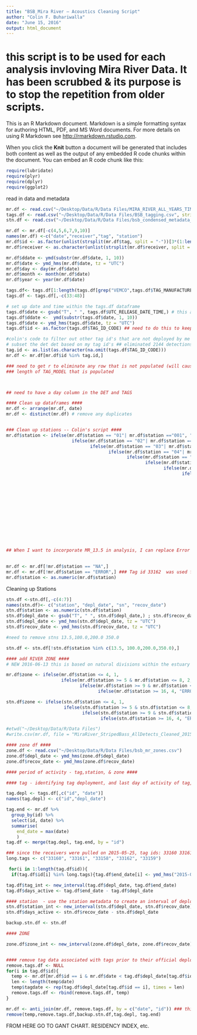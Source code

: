 ```yaml
---
title: "BSB_Mira River — Acoustics Cleaning Script"
author: "Colin F. Buhariwalla"
date: "June 15, 2016"
output: html_document
---
```


# this script is to be used for each analysis invloving Mira River Data. It has been scrubbed & its purpose is to stop the repetition from older scripts.

This is an R Markdown document. Markdown is a simple formatting syntax for authoring HTML, PDF, and MS Word documents. For more details on using R Markdown see <http://rmarkdown.rstudio.com>.

When you click the **Knit** button a document will be generated that includes both content as well as the output of any embedded R code chunks within the document. You can embed an R code chunk like this:


```r
require(lubridate)
require(plyr)
require(dplyr)
require(ggplot2)
```

read in data and metadata

```r
mr.df <- read.csv("~/Desktop/Data/R/Data Files/MIRA_RIVER_ALL_YEARS_TIME&STATION_CORRECTED.csv", stringsAsFactors = FALSE, header = TRUE, dec = ".")
tags.df <- read.csv("~/Desktop/Data/R/Data Files/BSB_tagging.csv", stringsAsFactors = FALSE, skip = 4, header = TRUE, sep = ",", dec = "." )
stn.df <- read.csv("~/Desktop/Data/R/Data Files/bsb_condensed_metadata_2012-2015_UpdatedStations.csv", stringsAsFactors = FALSE, header = TRUE, dec = ".")
```

```r
mr.df <- mr.df[-c(4,5,6,7,9,10)]
names(mr.df) <-c("date","receiver","tag", "station")
mr.df$id <- as.factor(unlist(strsplit(mr.df$tag, split = "-"))[3*(1:length(mr.df$tag))]) 
mr.df$receiver <- as.character(unlist(strsplit(mr.df$receiver, split = "-"))[2*(1:length(mr.df$receiver))])

mr.df$ddate <- ymd(substr(mr.df$date, 1, 10))
mr.df$date <- ymd_hms(mr.df$date, tz = "UTC")
mr.df$day <- day(mr.df$date)
mr.df$month <- month(mr.df$date)
mr.df$year <- year(mr.df$date)

tags.df<- tags.df[1:length(tags.df[grep("VEMCO",tags.df$TAG_MANUFACTURER)]),] ## remove the NA's introduced during the import
tags.df <- tags.df[,-c(33:48)]

# set up date and time within the tags.df dataframe
tags.df$date <- gsub("T", " ", tags.df$UTC_RELEASE_DATE_TIME,) # this allows you to convert date/time md to posix
tags.df$ddate <-  ymd(substr(tags.df$date, 1, 10))
tags.df$date <- ymd_hms(tags.df$date, tz = "UTC")
tags.df$id <- as.factor(tags.df$TAG_ID_CODE) ## need to do this to keep str() same across dfs ## EDIT: CHANGED TO FACTOR ABOVE.. SEE HOW IT WORKS

#colin's code to filter out other tag id's that are not deployed by me 
# subset the det det based on my tag id's ## eliminated 2144 detections
tag.id <- as.list(as.character(na.omit(tags.df$TAG_ID_CODE)))
mr.df <- mr.df[mr.df$id %in% tag.id,] 

### need to get r to eliminate any row that is not populated (will cause a NA's)
### length of TAG_MODEL that is populated



## need to have a day column in the DET and TAGS

#### Clean up dataframes ####
mr.df <- arrange(mr.df, date)
mr.df <- distinct(mr.df) # remove any duplicates 


### Clean up stations -- Colin's script ####
mr.df$station <- ifelse(mr.df$station == "01"| mr.df$station =="001", "1",
                         ifelse(mr.df$station == "02"| mr.df$station =="002", "2",
                                ifelse(mr.df$station == "03"| mr.df$station =="003", "3",
                                       ifelse(mr.df$station == "04"| mr.df$station =="004", "4",
                                              ifelse(mr.df$station == "05"| mr.df$station =="005", "5",
                                                     ifelse(mr.df$station == "06"| mr.df$station =="006", "6",
                                                            ifelse(mr.df$station == "07"| mr.df$station =="007", "7",
                                                                   ifelse(mr.df$station == "08"| mr.df$station =="008", "8",
                                                                          ifelse(mr.df$station == "09"| mr.df$station =="009", "9",
                                                                                 ifelse(mr.df$station == "10"| mr.df$station =="010", "10",
                                                                                        ifelse(mr.df$station == "11"| mr.df$station =="011"| mr.df$station =="0011", "11",
                                                                                               ifelse(mr.df$station == "12"| mr.df$station =="012", "12",
                                                                                                      ifelse(mr.df$station == "13"| mr.df$station =="013", "13",
                                                                                                             ifelse(mr.df$station == "14"| mr.df$station =="014", "14",
                                                                                                                    ifelse(mr.df$station == "15"| mr.df$station =="015", "15",
                                                                                                                           ifelse(mr.df$station == "16"| mr.df$station =="016", "16",
                                                                                                                                  ifelse(mr.df$station == "17"| mr.df$station =="017", "17",
                                                                                                                                         ifelse(mr.df$station == "18"| mr.df$station =="018", "18",
                                                                                                                                                ifelse(mr.df$station == "19"| mr.df$station =="019", "19",
                                                                                                                                                       ifelse(mr.df$station == "20"| mr.df$station =="020", "20",
                                                                                                                                                              ifelse(mr.df$station == "21"| mr.df$station =="021", "21", "ERROR" ))))))))))))))))))))) 
## When I want to incorporate MR_13.5 in analysis, I can replace Error with mr.df$station
                                                                                                                    

mr.df <- mr.df[!mr.df$station == "NA",]
mr.df <- mr.df[!mr.df$station == "ERROR",] ### Tag id 33162  was used for a range test and this escaped above filtering
mr.df$station <- as.numeric(mr.df$station)

```

Cleaning up Stations

```r
stn.df <-stn.df[,-c(4:7)]
names(stn.df)<- c("station", "depl_date", "sn", "recov_date")
stn.df$station <- as.numeric(stn.df$station)
stn.df$depl_date <- gsub("T", " ", stn.df$depl_date,) ; stn.df$recov_date <- gsub("T", " ", stn.df$recov_date,) ### changing the date format - 3 & 10 refer to deploymenet and recovery date columns, respectively
stn.df$depl_date <- ymd_hms(stn.df$depl_date, tz = "UTC")
stn.df$recov_date <- ymd_hms(stn.df$recov_date, tz = "UTC")

#need to remove stns 13.5,100.0,200.0 350.0

stn.df <- stn.df[!stn.df$station %in% c(13.5, 100.0,200.0,350.0),]

#### add RIVER ZONE ####
# NEW 2016-06-13 this is based on natural divisions within the estuary (according to me)

mr.df$zone <- ifelse(mr.df$station <= 4, 1,
                     ifelse(mr.df$station >= 5 & mr.df$station <= 8, 2,
                            ifelse(mr.df$station >= 9 & mr.df$station <= 15, 3,
                                   ifelse(mr.df$station >= 16, 4, "ERROR")))) 

stn.df$zone <- ifelse(stn.df$station <= 4, 1,
                      ifelse(stn.df$station >= 5 & stn.df$station <= 8, 2,
                             ifelse(stn.df$station >= 9 & stn.df$station <= 15, 3,
                                    ifelse(stn.df$station >= 16, 4, "ERROR")))) 

#etwd("~/Desktop/Data/R/Data Files")
#write.csv(mr.df, file = "MiraRiver_StripedBass_AllDetects_Cleaned_2015-06-25.csv", row.names = FALSE)

#### zone df ####
zone.df <- read.csv("~/Desktop/Data/R/Data Files/bsb_mr_zones.csv")
zone.df$depl_date <- ymd_hms(zone.df$depl_date)
zone.df$recov_date <- ymd_hms(zone.df$recov_date)
```

```r
#### period of activity - tag,station, & zone ####

#### tag - identifying tag deployment, and last day of activity of tag, then create an interval of tag activity 

tag.depl <- tags.df[,c("id", "date")]
names(tag.depl) <- c("id","depl_date")

tag.end <- mr.df %>%
  group_by(id) %>%
  select(id, date) %>%
  summarise(
    end_date = max(date)
    )
tag.df <- merge(tag.depl, tag.end, by = "id")

### since the receivers were pulled on 2015-05-25, tag ids: 33160 33161 33158 33162 33159 were supposed to have tags active for longer period of time and will have a tag end date of 2015-05-26 so as to be included in all possible deployment time
long.tags <- c("33160", "33161", "33158", "33162", "33159")

 for(i in 1:length(tag.df$id)){
  if(tag.df$id[i] %in% long.tags){tag.df$end_date[i] <- ymd_hms("2015-05-26 00:00:01")}}

tag.df$tag_int <- new_interval(tag.df$depl_date, tag.df$end_date)
tag.df$days_active <- tag.df$end_date - tag.df$depl_date

#### station  - use the station metadata to create an interval of deployment and recovery 
stn.df$station_int <- new_interval(stn.df$depl_date, stn.df$recov_date)
stn.df$days_active <- stn.df$recov_date - stn.df$depl_date

backup.stn.df <- stn.df

#### ZONE

zone.df$zone_int <- new_interval(zone.df$depl_date, zone.df$recov_date)


#### remove tag data associated with tags prior to their official deployment ####
remove.tags.df <- NULL
for(i in tag.df$id){
  temp <- mr.df[mr.df$id == i & mr.df$date < tag.df$depl_date[tag.df$id == i],]  
  len <- length(temp$date)
  temp$tagdate <- rep(tag.df$depl_date[tag.df$id == i], times = len)
  remove.tags.df <- rbind(remove.tags.df, temp)
}

mr.df <- anti_join(mr.df, remove.tags.df, by = c("date", "id")) ### this is a beautiful little piece of code right here... always remember
remove(temp,remove.tags.df,backup.stn.df,tag.depl, tag.end)
```

FROM HERE GO TO GANT CHART. RESIDENCY INDEX, etc. 


